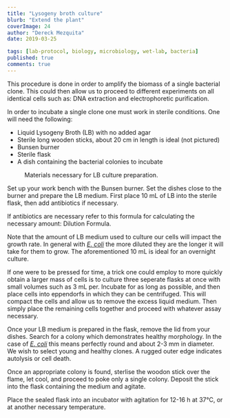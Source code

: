 ```yaml
---
title: "Lysogeny broth culture"
blurb: "Extend the plant"
coverImage: 24
author: "Dereck Mezquita"
date: 2019-03-25

tags: [lab-protocol, biology, microbiology, wet-lab, bacteria]
published: true
comments: true
---
```


This procedure is done in order to amplify the biomass of a single bacterial clone. This could then allow us to proceed to different experiments on all identical cells such as: DNA extraction and electrophoretic purification.

In order to incubate a single clone one must work in sterile conditions. One will need the following:

* Liquid Lysogeny Broth (LB) with no added agar
* Sterile long wooden sticks, about 20 cm in length is ideal (not pictured)
* Bunsen burner
* Sterile flask
* A dish containing the bacterial colonies to incubate

<Figure src="/references/biology-wetlab_lysogeny-broth-culture/lysogeny-broth-culture-materials.png">
    Materials necessary for LB culture preparation.
</Figure>

Set up your work bench with the Bunsen burner. Set the dishes close to the burner and prepare the LB medium. First place 10 mL of LB into the sterile flask, then add antibiotics if necessary.

If antibiotics are necessary refer to this formula for calculating the necessary amount: Dilution Formula.

Note that the amount of LB medium used to culture our cells will impact the growth rate. In general with <u>*E. coli*</u> the more diluted they are the longer it will take for them to grow. The aforementioned 10 mL is ideal for an overnight culture.

If one were to be pressed for time, a trick one could employ to more quickly obtain a larger mass of cells is to culture three seperate flasks at once with small volumes such as 3 mL per. Incubate for as long as possible, and then place cells into eppendorfs in which they can be centrifuged. This will compact the cells and allow us to remove the excess liquid medium. Then simply place the remaining cells together and proceed with whatever assay necessary.

Once your LB medium is prepared in the flask, remove the lid from your dishes. Search for a colony which demonstrates healthy morphology. In the case of <u>*E. coli*</u> this means perfectly round and about 2-3 mm in diameter. We wish to select young and healthy clones. A rugged outer edge indicates autolysis or cell death.

Once an appropriate colony is found, sterlise the woodon stick over the flame, let cool, and proceed to poke only a single colony. Deposit the stick into the flask containing the medium and agitate.

Place the sealed flask into an incubator with agitation for 12-16 h at 37&deg;C, or at another necessary temperature.
